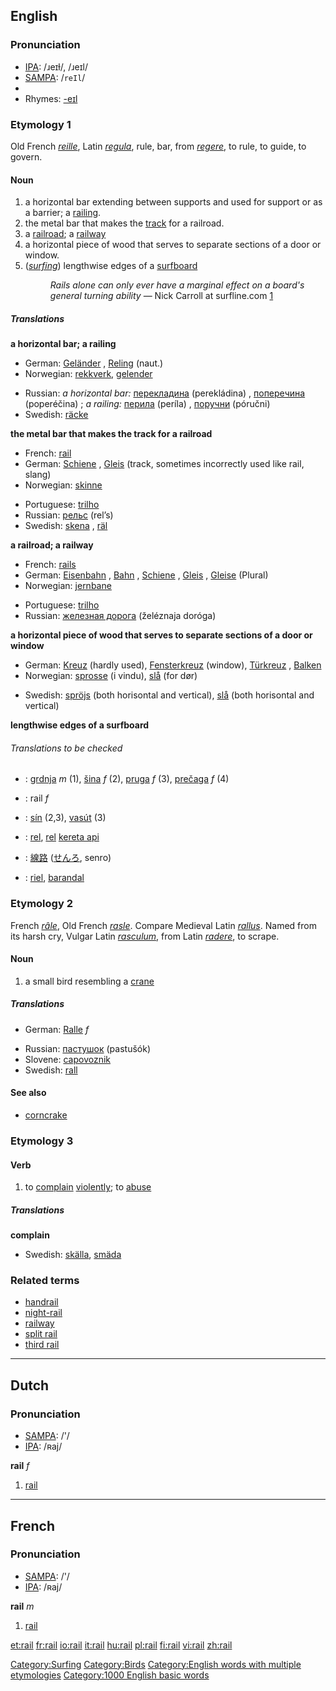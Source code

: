 ==English==

===Pronunciation===
* [[w:IPA|IPA]]: /ɹeɪɫ/, /ɹeɪl/
* [[w:SAMPA|SAMPA]]: /<tt>reIl</tt>/
*{{audio|en-us-rail.ogg|Audio (US)}}
* Rhymes: [[Rhymes:English:-eɪl|-eɪl]]

===Etymology 1===
Old French ''[[reille]]'', Latin ''[[regula]]'', rule, bar, from ''[[regere]]'', to rule, to guide, to govern.

====Noun====
{{en-noun}}
#a horizontal bar extending between supports and used for support or as a barrier; a [[railing]].
#the metal bar that makes the [[track]] for a railroad.
#a [[railroad]]; a [[railway]]
#a horizontal piece of wood that serves to separate sections of a door or window.
#(''[[surfing]]'') lengthwise edges of a [[surfboard]]
#: ''Rails alone can only ever have a marginal effect on a board's general turning ability'' &mdash; Nick Carroll at surfline.com [http://www.surfline.com/community/whoknows/10_21_rails.cfm]
[[Category:Surfing]]

=====Translations=====
'''a horizontal bar; a railing'''
{{top}}
*German: [[Geländer]] {{n}}, [[Reling]] {{f}} (naut.)
*Norwegian: [[rekkverk]], [[gelender]]
{{mid}}
*Russian: ''a horizontal bar:'' [[перекладина]] (perekládina) {{f}}, [[поперечина]] (poperéčina) {{f}}; ''a railing:'' [[перила]] (períla) {{p}}, [[поручни]] (póručni) {{p}}
*Swedish: [[räcke]] {{n}}
{{bottom}}

'''the metal bar that makes the track for a railroad'''
{{top}}
*French: [[rail#French|rail]] {{m}}
*German: [[Schiene]] {{f}}, [[Gleis]] {{n}} (track, sometimes incorrectly used like rail, slang)
*Norwegian: [[skinne]]
{{mid}}
*Portuguese: [[trilho]] {{m}}
*Russian: [[рельс]] (rel’s) {{m}}
*Swedish: [[skena]] {{c}}, [[räl]] {{c}}
{{bottom}}

'''a railroad; a railway'''
{{top}}
*French: [[rail#French|rails]] {{m}}
*German: [[Eisenbahn]] {{f}}, [[Bahn]] {{f}}, [[Schiene]] {{f}}, [[Gleis]] {{n}}, [[Gleise]] {{n}} (Plural)
*Norwegian: [[jernbane]]
{{mid}}
*Portuguese: [[trilho]] {{m}}
*Russian: [[железная дорога]] (želéznaja doróga)
{{bottom}}

'''a horizontal piece of wood that serves to separate sections of a door or window'''
{{top}}
*German: [[Kreuz]] {{n}} (hardly used), [[Fensterkreuz]] {{n}} (window), [[Türkreuz]] {{n}}, [[Balken]] {{m}}
*Norwegian: [[sprosse]] (i vindu), [[slå]] (for dør)
{{mid}}
*Swedish: [[spröjs]] {{c}} (both horisontal and vertical), [[slå]] {{c}} (both horisontal and vertical)
{{bottom}}

'''lengthwise edges of a surfboard'''
{{top}}

{{mid}}

{{bottom}}

======Translations to be checked======
<!--Remove this section once all of the translations below have been moved into the tables above.-->
{{checktrans}}

*{{ttbc|Bosnian}}: [[grdnja]] ''m'' (1), [[šina]] ''f'' (2), [[pruga]] ''f'' (3), [[prečaga]] ''f'' (4)
*{{ttbc|Dutch}}: rail ''f''
*{{ttbc|Hungarian}}: [[sín]] (2,3), [[vasút]] (3)
*{{ttbc|Indonesian}}: [[rel]], [[rel]] [[kereta api]]
*{{ttbc|Japanese}}: [[線路]] ([[せんろ]], senro)
*{{ttbc|Spanish}}: [[riel]], [[barandal]]

===Etymology 2===
French ''[[râle]]'', Old French ''[[rasle]]''. Compare Medieval Latin ''[[rallus]]''. Named from its harsh cry, Vulgar Latin ''[[rasculum]]'', from Latin ''[[radere]]'', to scrape.

====Noun====
{{en-noun}}
#a small bird resembling a [[crane]]

=====Translations=====
{{top}}
*German: [[Ralle]] ''f''
{{mid}}
*Russian: [[пастушок]] (pastušók) {{m}}
*Slovene: [[capovoznik]] {{m}}
*Swedish: [[rall]] {{n}}
{{bottom}}

====See also====
*[[corncrake]]

===Etymology 3===
====Verb====
{{en-verb}}
#to [[complain]] [[violent]]ly; to [[abuse]]
=====Translations=====
'''complain'''
{{top}}
{{mid}}
*Swedish: [[skälla]], [[smäda]]
{{bottom}}

===Related terms===
*[[handrail]]
*[[night-rail]]
*[[railway]]
*[[split rail]]
*[[third rail]]

----

==Dutch==

===Pronunciation===
*[[w:SAMPA|SAMPA]]: /'/
*[[w:IPA|IPA]]: /ʀaj/


'''rail''' ''f''

# [[rail]]

----

==French==
===Pronunciation===
*[[w:SAMPA|SAMPA]]: /'/
*[[w:IPA|IPA]]: /ʀaj/

'''rail''' ''m''

# [[rail]]

[[Category:Birds]]
[[Category:English words with multiple etymologies]]

[[Category:1000 English basic words]]

[[et:rail]]
[[fr:rail]]
[[io:rail]]
[[it:rail]]
[[hu:rail]]
[[pl:rail]]
[[fi:rail]]
[[vi:rail]]
[[zh:rail]]